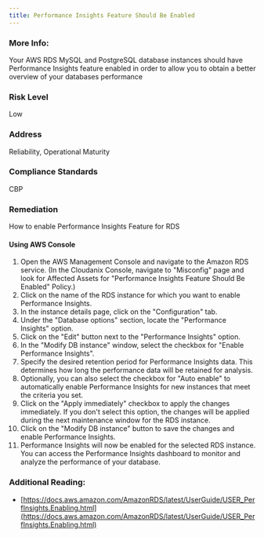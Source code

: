```yaml
---
title: Performance Insights Feature Should Be Enabled
---
```


### More Info:

Your AWS RDS MySQL and PostgreSQL database instances should have Performance Insights feature enabled in order to allow you to obtain a better overview of your databases performance

### Risk Level

Low

### Address

Reliability, Operational Maturity

### Compliance Standards

CBP

### Remediation

How to enable Performance Insights Feature for RDS

#### Using AWS Console

1. Open the AWS Management Console and navigate to the Amazon RDS service.
    (In the Cloudanix Console, navigate to "Misconfig" page and look for Affected Assets for "Performance Insights Feature Should Be Enabled" Policy.)
2. Click on the name of the RDS instance for which you want to enable Performance Insights.
3. In the instance details page, click on the "Configuration" tab.
4. Under the "Database options" section, locate the "Performance Insights" option.
5. Click on the "Edit" button next to the "Performance Insights" option.
6. In the "Modify DB instance" window, select the checkbox for "Enable Performance Insights".
7. Specify the desired retention period for Performance Insights data. This determines how long the performance data will be retained for analysis.
8. Optionally, you can also select the checkbox for "Auto enable" to automatically enable Performance Insights for new instances that meet the criteria you set.
9. Click on the "Apply immediately" checkbox to apply the changes immediately. If you don't select this option, the changes will be applied during the next maintenance window for the RDS instance.
10. Click on the "Modify DB instance" button to save the changes and enable Performance Insights.
11. Performance Insights will now be enabled for the selected RDS instance. You can access the Performance Insights dashboard to monitor and analyze the performance of your database.

### Additional Reading:

- [https://docs.aws.amazon.com/AmazonRDS/latest/UserGuide/USER_PerfInsights.Enabling.html](https://docs.aws.amazon.com/AmazonRDS/latest/UserGuide/USER_PerfInsights.Enabling.html)
